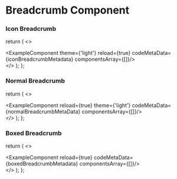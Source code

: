 # Breadcrumb Component


### Icon Breadcrumb


  return (
    <>
    <div className='mb-20'>
        <ExampleComponent theme={'light'} reload={true} codeMetaData={iconBreadcrumbMetadata} componentsArray={[<IconBreadcrumb />]}/>
    </div>
    </>
  );
};

<IconBreadcrumbs/>

### Normal Breadcrumb


  return (
    <>
    <div className='mb-20'>
        <ExampleComponent reload={true} theme={'light'} codeMetaData={normalBreadcrumbMetaData} componentsArray={[<NormalBreadcrumb />]}/>
    </div>
    </>
  );
};

<Normalbreadcrumbs/>

### Boxed Breadcrumb


  return (
    <>
    <div className='mb-20'>
        <ExampleComponent reload={true} codeMetaData={boxedBreadcrumbMetadata} componentsArray={[<BoxedBreadcrumb />]}/>
    </div>
    </>
  );
};

<BoxedBreadcrumbs/>